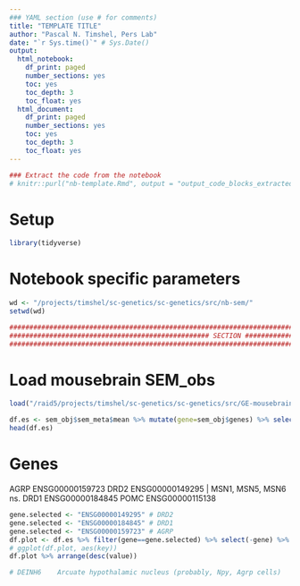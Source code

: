 ```yaml
---
### YAML section (use # for comments)
title: "TEMPLATE TITLE"
author: "Pascal N. Timshel, Pers Lab"
date: "`r Sys.time()`" # Sys.Date()
output:
  html_notebook: 
    df_print: paged
    number_sections: yes
    toc: yes
    toc_depth: 3
    toc_float: yes
  html_document:
    df_print: paged
    number_sections: yes
    toc: yes
    toc_depth: 3
    toc_float: yes
---
```



```r
### Extract the code from the notebook
# knitr::purl("nb-template.Rmd", output = "output_code_blocks_extracted.R", documentation = 1)
```


# Setup

```r
library(tidyverse)
```


# Notebook specific parameters
```r
wd <- "/projects/timshel/sc-genetics/sc-genetics/src/nb-sem/"
setwd(wd)
```



```r
########################################################################################################################
################################################## SECTION ############################################################
########################################################################################################################
```


# Load mousebrain SEM_obs
```r
load("/raid5/projects/timshel/sc-genetics/sc-genetics/src/GE-mousebrain/mousebrain.sem_obj.RData")
```

```r
df.es <- sem_obj$sem_meta$mean %>% mutate(gene=sem_obj$genes) %>% select(gene, everything())
head(df.es)
```

# Genes
AGRP ENSG00000159723
DRD2 ENSG00000149295 | MSN1, MSN5, MSN6 ns.
DRD1 ENSG00000184845
POMC ENSG00000115138


```r
gene.selected <- "ENSG00000149295" # DRD2
gene.selected <- "ENSG00000184845" # DRD1
gene.selected <- "ENSG00000159723" # AGRP
df.plot <- df.es %>% filter(gene==gene.selected) %>% select(-gene) %>% gather()
# ggplot(df.plot, aes(key))
df.plot %>% arrange(desc(value))

# DEINH6	Arcuate hypothalamic nucleus (probably, Npy, Agrp cells)
```




